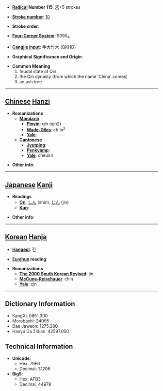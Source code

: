 * '''[[Wiktionary:Chinese radical index| Radical]] Number 115''': [[Wiktionary:Chinese radical index 禾|禾]]+5 strokes

* '''[[Wiktionary:Chinese total strokes index|Stroke number]]''': [[Wiktionary:Chinese total strokes index 10|10]]

* '''Stroke order''': 

* '''[[Wiktionary:Chinese four corner index|Four-Corner System]]''': 5090<sub>4</sub>

* '''[[Wiktionary:Chinese Cangjie index|Cangjie input]]''': 手大竹木 (QKHD)

* '''Graphical Significance and Origin''': 

* '''Common Meaning'''
*#feudal state of Qin
*# the Qin dynasty (from which the name 'China' comes)
*#an ash tree


----

== [[Chinese]] [[Hanzi]] ==

* '''Romanizations'''
** '''[[Mandarin]]'''
*** '''[[Pinyin]]''': qín (qin2)
*** '''[[Wade-Giles]]''': ch'in<sup>2</sup>
*** '''[[Yale]]''': 
** '''[[Cantonese]]'''
*** '''[[Jyutping]]''':
*** '''[[Penkyamp]]''': 
*** '''[[Yale]]''': cheun4

* '''Other info''': 

----

== [[Japanese]] [[Kanji]] ==

* '''Readings'''
** '''[[On]]''': [[しん]] (shin), [[じん]] (jin)
** '''[[Kun]]''': 

* '''Other info''':  

----

== [[Korean]] [[Hanja]] ==

* '''[[Hangeul]]''': 진

* '''[[Eumhun]] reading''': 

* '''Romanizations'''
** '''[[The 2000 South Korean Revised Romanization|The 2000 South Korean Revised]]''': jin
** '''[[McCune-Reischauer]]''': chin
** '''[[Yale]]''': cin

----

== Dictionary Information ==

* KangXi: 0851.300
* Morobashi: 24995
* Dae Jaweon: 1275.280
* Hanyu Da Zidian: 42597.050

== Technical Information ==

* '''Unicode''':
** Hex: 79E6
** Decimal: 31206
* '''Big5''':
** Hex: AFB3
** Decimal: 44979